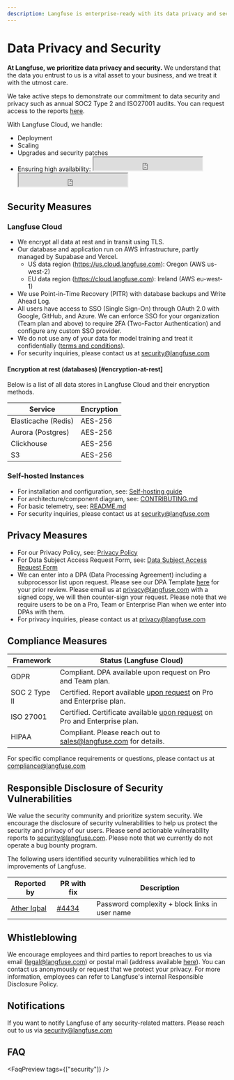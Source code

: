 ```yaml
---
description: Langfuse is enterprise-ready with its data privacy and security measures and controls. Langfuse is SOC2 Type2 and ISO 27001 certified.
---
```


# Data Privacy and Security

**At Langfuse, we prioritize data privacy and security.** We understand that the data you entrust to us is a vital asset to your business, and we treat it with the utmost care.

We take active steps to demonstrate our commitment to data security and privacy such as annual SOC2 Type 2 and ISO27001 audits. You can request access to the reports [here](/request-security-docs).

With Langfuse Cloud, we handle:

- Deployment
- Scaling
- Upgrades and security patches
- Ensuring high availability:
  <iframe
    src="https://status.langfuse.com/badge?theme=dark"
    width="250"
    height="30"
    className="hidden dark:inline-block -mt-1"
    style={{
      colorScheme: "light", // Fixes incompatibility with Tailwind dark mode
    }}
  ></iframe>
  <iframe
    src="https://status.langfuse.com/badge?theme=light"
    width="250"
    height="30"
    className="inline-block dark:hidden -mt-1"
    style={{
      colorScheme: "light", // Fixes incompatibility with Tailwind dark mode
    }}
  ></iframe>

## Security Measures

### Langfuse Cloud

- We encrypt all data at rest and in transit using TLS.
- Our database and application run on AWS infrastructure, partly managed by Supabase and Vercel.
  - US data region (https://us.cloud.langfuse.com): Oregon (AWS us-west-2)
  - EU data region (https://cloud.langfuse.com): Ireland (AWS eu-west-1)
- We use Point-in-Time Recovery (PITR) with database backups and Write Ahead Log.
- All users have access to SSO (Single Sign-On) through OAuth 2.0 with Google, GitHub, and Azure. We can enforce SSO for your organization (Team plan and above) to require 2FA (Two-Factor Authentication) and configure any custom SSO provider.
- We do not use any of your data for model training and treat it confidentially ([terms and conditions](/terms)).
- For security inquiries, please contact us at security@langfuse.com

#### Encryption at rest (databases) [#encryption-at-rest]

Below is a list of all data stores in Langfuse Cloud and their encryption methods.

| Service             | Encryption |
| ------------------- | ---------- |
| Elasticache (Redis) | AES-256    |
| Aurora (Postgres)   | AES-256    |
| Clickhouse          | AES-256    |
| S3                  | AES-256    |

### Self-hosted Instances

- For installation and configuration, see: [Self-hosting guide](/self-hosting)
- For architecture/component diagram, see: [CONTRIBUTING.md](https://github.com/langfuse/langfuse/blob/main/CONTRIBUTING.md)
- For basic telemetry, see: [README.md](https://github.com/langfuse/langfuse/blob/main/README.md#telemetry)
- For security inquiries, please contact us at security@langfuse.com

## Privacy Measures

- For our Privacy Policy, see: [Privacy Policy](https://langfuse.com/privacy)
- For Data Subject Access Request Form, see: [Data Subject Access Request Form](https://app.termly.io/notify/47905712-56e1-4ad0-9bb7-8958f3263f90)
- We can enter into a DPA (Data Processing Agreement) including a subprocessor list upon request. Please see our DPA Template [here](https://static.langfuse.com/legal/2025-02-17-Public-Langfuse%20DPA.docx.pdf) for your prior review. Please email us at privacy@langfuse.com with a signed copy, we will then counter-sign your request. Please note that we require users to be on a Pro, Team or Enterprise Plan when we enter into DPAs with them.
- For privacy inquiries, please contact us at privacy@langfuse.com

## Compliance Measures

| Framework     | Status (Langfuse Cloud)                                                                             |
| ------------- | --------------------------------------------------------------------------------------------------- |
| GDPR          | Compliant. DPA available upon request on Pro and Team plan.                                         |
| SOC 2 Type II | Certified. Report available [upon request](/request-security-docs) on Pro and Enterprise plan.      |
| ISO 27001     | Certified. Certificate available [upon request](/request-security-docs) on Pro and Enterprise plan. |
| HIPAA         | Compliant. Please reach out to sales@langfuse.com for details.                                      |

For specific compliance requirements or questions, please contact us at compliance@langfuse.com

## Responsible Disclosure of Security Vulnerabilities

We value the security community and prioritize system security. We encourage the disclosure of security vulnerabilities to help us protect the security and privacy of our users. Please send actionable vulnerability reports to security@langfuse.com.
Please note that we currently do not operate a bug bounty program.

The following users identified security vulnerabilities which led to improvements of Langfuse.

| Reported by                                             | PR with fix                                             | Description                                    |
| ------------------------------------------------------- | ------------------------------------------------------- | ---------------------------------------------- |
| [Ather Iqbal](https://linkedin.com/in/atheriqbalhacker) | [#4434](https://github.com/langfuse/langfuse/pull/4434) | Password complexity + block links in user name |

## Whistleblowing

We encourage employees and third parties to report breaches to us via email (legal@langfuse.com) or postal mail (address available [here](/imprint)). You can contact us anonymously or request that we protect your privacy. For more information, employees can refer to Langfuse's internal Responsible Disclosure Policy.

## Notifications

If you want to notify Langfuse of any security-related matters. Please reach out to us via security@langfuse.com

## FAQ


<FaqPreview tags={["security"]} />
